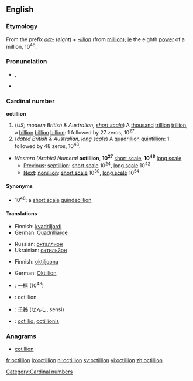 ==English==

===Etymology===
From the prefix ''[[oct-]]'' (''eight'') + ''[[-illion]]'' (from [[million]]); [[ie]] the eighth [[power]] of a million, 10<sup>48</sup>.

===Pronunciation===
* {{a|UK}} {{IPA|/ɒkˈtɪl.iː.ən/}}, {{SAMPA|/Qk"tIl.i:.@n/}}
*: {{rhymes|ɪljən}}
* {{hyphenation|oct|il|li|on, oc|til|li|on}}

===Cardinal number===
'''octillion'''

# (''US; modern British & Australian, [[w:Long and short scales|short scale]]'') A [[thousand]] [[trillion]] [[trillion]], a [[billion]] [[billion]] [[billion]]: 1 followed by 27 zeros, 10<sup>27</sup>.
# (''dated British & Australian, [[w:Long and short scales|long scale]]'') A [[quadrillion]] [[quintillion]]: 1 followed by 48 zeros, 10<sup>48</sup>.

* ''Western (Arabic) Numeral'' '''octillion''', '''10<sup>27</sup>''' [[w:Long and short scales|short scale]], '''10<sup>48</sup>''' [[w:Long and short scales|long scale]]
** [[Previous]]: [[septillion]]: [[w:Long and short scales|short scale]] 10<sup>24</sup>, [[w:Long and short scales|long scale]] 10<sup>42</sup>
** [[Next]]: [[nonillion]]: [[w:Long and short scales|short scale]] 10<sup>30</sup>, [[w:Long and short scales|long scale]] 10<sup>54</sup>

====Synonyms====
* 10<sup>48</sup>: a [[w:Long and short scales|short scale]] [[quindecillion]]

====Translations====
{{trans-top|a thousand trillion trillion, 10<sup>27</sup>}}
* Finnish: [[kvadriljardi]]
* German: [[Quadrilliarde]]
{{trans-mid}}
* Russian: [[окталлион]]
* Ukrainian: [[октильйон]]
{{trans-bottom}}

{{trans-top|a quadrillion quintillion, 10<sup>48</sup>}}
* Finnish: [[oktiljoona]]
{{trans-mid}}
* German: [[Oktillion]] {{f}}
{{trans-bottom}}

{{checktrans}}
* {{ttbc|Chinese numeral}}: [[一]][[極]] (10<sup>48</sup>)
* {{ttbc|French}}: octillion {{f}}
* {{ttbc|Japanese}}: [[千]][[秭]] (せんし, sensi)
* {{ttbc|Latin}}: [[octillio]], [[octillionis]] {{f}}

===Anagrams===
* [[cotillion]]

[[Category:Cardinal numbers]]

[[fr:octillion]]
[[io:octillion]]
[[nl:octillion]]
[[sv:octillion]]
[[vi:octillion]]
[[zh:octillion]]